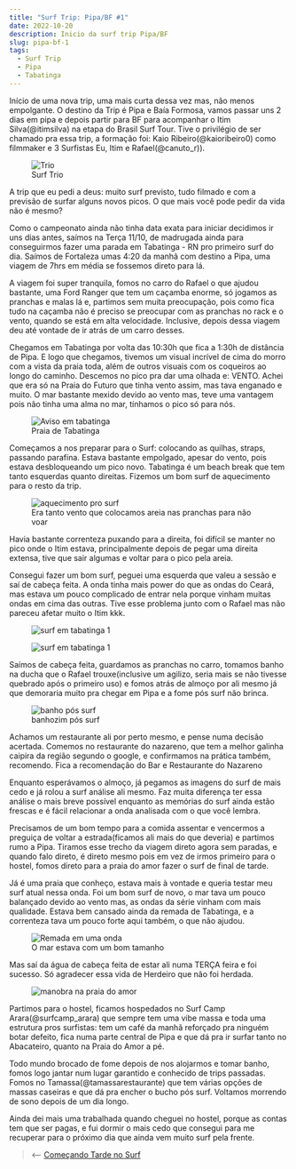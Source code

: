 ```yaml
---
title: "Surf Trip: Pipa/BF #1"
date: 2022-10-20
description: Inicio da surf trip Pipa/BF
slug: pipa-bf-1
tags:
  - Surf Trip
  - Pipa
  - Tabatinga
---
```


Início de uma nova trip, uma mais curta dessa vez mas, não menos empolgante. O destino da Trip é Pipa e Baía Formosa, vamos passar uns 2 dias em pipa e depois partir para BF para acompanhar o Itim Silva(<OutboundLink href="https://www.instagram.com/itimsilva" target="_blank">@itimsilva</OutboundLink>) na etapa do Brasil Surf Tour. Tive o privilégio de ser chamado pra essa trip, a formação foi: Kaio Ribeiro(<OutboundLink href="https://www.instagram.com/kaioribeiro0/" target="_blank">@kaioribeiro0</OutboundLink>) como filmmaker e 3 Surfistas Eu, Itim e Rafael(<OutboundLink href="https://www.instagram.com/canuto_r" target="_blank">@canuto_r</OutboundLink>)).

<figure>
    <img src="./trio.jpg"
         alt="Trio">
    <figcaption>Surf Trio</figcaption>
</figure>

A trip que eu pedi a deus: muito surf previsto, tudo filmado e com a previsão de surfar alguns novos picos. O que mais você pode pedir da vida não é mesmo?

Como o campeonato ainda não tinha data exata para iniciar decidimos ir uns dias antes, saímos na Terça 11/10,  de madrugada ainda para conseguirmos fazer uma parada em Tabatinga - RN pro primeiro surf do dia. Saímos de Fortaleza umas 4:20 da manhã com destino a Pipa, uma viagem de 7hrs em média se fossemos direto para lá.

A viagem foi super tranquila, fomos no carro do Rafael o que ajudou bastante, uma Ford Ranger que tem um caçamba enorme, só jogamos as pranchas e malas lá e, partimos sem muita preocupação, pois como fica tudo na caçamba não é preciso se preocupar com as pranchas no rack e o vento, quando se está em alta velocidade. Inclusive, depois dessa viagem deu até vontade de ir atrás de um carro desses.

Chegamos em Tabatinga por volta das 10:30h que fica a 1:30h de distância de Pipa. E logo que chegamos, tivemos um visual incrível de cima do morro com a vista da praia toda, além de outros visuais com os coqueiros ao longo do caminho. Descemos no pico pra dar uma olhada e: VENTO. Achei que era só na Praia do Futuro que tinha vento assim, mas tava enganado e muito. O mar bastante mexido devido ao vento mas, teve uma vantagem pois não tinha uma alma no mar, tínhamos o pico só para nós.

<figure>
    <img src="./tabatinga.jpg"
         alt="Aviso em tabatinga">
    <figcaption>Praia de Tabatinga</figcaption>
</figure>

Começamos a nos preparar para o Surf: colocando as quilhas, straps, passando parafina. Estava bastante empolgado, apesar do vento, pois estava desbloqueando um pico novo. Tabatinga é um beach break que tem tanto esquerdas quanto direitas. Fizemos um bom surf de aquecimento para o resto da trip. 

<figure>
    <img src="./areia.jpg"
         alt="aquecimento pro surf">
    <figcaption>Era tanto vento que colocamos areia nas pranchas para não voar</figcaption>
</figure>

Havia bastante correnteza puxando para a direita, foi difícil se manter no pico onde o Itim estava, principalmente depois de pegar uma direita extensa, tive que sair algumas e voltar para o pico pela areia.

Consegui fazer um bom surf, peguei uma esquerda que valeu a sessão e saí de cabeça feita. A onda tinha mais power do que as ondas do Ceará, mas estava um pouco complicado de entrar nela porque vinham muitas ondas em cima das outras. Tive esse problema junto com o Rafael mas não pareceu afetar muito o Itim kkk.

<figure>
    <img src="./tabatinga-1.jpg"
         alt="surf em tabatinga 1">
</figure>

<figure>
    <img src="./tabatinga-2.jpg"
         alt="surf em tabatinga 1">
</figure>

Saímos de cabeça feita, guardamos as pranchas no carro, tomamos banho na ducha que o Rafael trouxe(inclusive um agilizo, seria mais se não tivesse quebrado após o primeiro uso) e fomos atrás de almoço por ali mesmo já que demoraria muito pra chegar em Pipa e a fome pós surf não brinca.

<figure>
    <img src="./banho.jpg"
         alt="banho pós surf">
    <figcaption>banhozim pós surf</figcaption>
</figure>

Achamos um restaurante ali por perto mesmo, e pense numa decisão acertada. Comemos no restaurante do nazareno, que tem a melhor galinha caipira da região segundo o google, e confirmamos na prática também, recomendo. Fica a recomendação do <OutboundLink href="https://www.google.com/maps/place/Bar+e+Restaurante+do+Nazareno/@-6.0606126,-35.1038034,15z/data=!4m2!3m1!1s0x0:0x8078409fa052d4e5?sa=X&ved=2ahUKEwj9nJj_hfD6AhUdqZUCHa7UB40Q_BJ6BAhWEAU" target="_blank">Bar e Restaurante do Nazareno</OutboundLink>

Enquanto esperávamos o almoço, já pegamos as imagens do surf de mais cedo e já rolou a surf análise ali mesmo. Faz muita diferença ter essa análise o mais breve possível enquanto as memórias do surf ainda estão frescas e é fácil relacionar a onda analisada com o que você lembra.

Precisamos de um bom tempo para a comida assentar e vencermos a preguiça de voltar a estrada(ficamos ali mais do que deveria) e partimos rumo a Pipa. Tiramos esse trecho da viagem direto agora sem paradas, e quando falo direto, é direto mesmo pois em vez de irmos primeiro para o hostel, fomos direto para a praia do amor fazer o surf de final de tarde.

Já é uma praia que conheço, estava mais à vontade e queria testar meu surf atual nessa onda. Foi um bom surf de novo, o mar tava um pouco balançado devido ao vento mas, as ondas da série vinham com mais qualidade. Estava bem cansado ainda da remada de Tabatinga, e a correnteza tava um pouco forte aqui também, o que não ajudou.

<figure>
    <img src="./mar.jpg"
         alt="Remada em uma onda">
    <figcaption>O mar estava com um bom tamanho</figcaption>
</figure>

Mas saí da água de cabeça feita de estar ali numa TERÇA feira e foi sucesso. Só agradecer essa vida de Herdeiro que não foi herdada.

<figure>
    <img src="./amor-1.jpg"
         alt="manobra na praia do amor">
</figure>


Partimos para o hostel, ficamos hospedados no Surf Camp Arara(<OutboundLink href="https://www.instagram.com/surfcamp_arara/" target="_blank">@surfcamp_arara</OutboundLink>) que sempre tem uma vibe massa e toda uma estrutura pros surfistas: tem um café da manhã reforçado pra ninguém botar defeito, fica numa parte central de Pipa e que dá pra ir surfar tanto no Abacateiro, quanto na Praia do Amor a pé.

Todo mundo brocado de fome depois de nos alojarmos e tomar banho, fomos logo jantar num lugar garantido e conhecido de trips passadas. Fomos no Tamassa(<OutboundLink href="https://www.instagram.com/tamassarestaurante/" target="_blank">@tamassarestaurante</OutboundLink>) que tem várias opções de massas caseiras e que dá pra encher o bucho pós surf. Voltamos morrendo de sono depois de um dia longo.

Ainda dei mais uma trabalhada quando cheguei no hostel, porque as contas tem que ser pagas, e fui dormir o mais cedo que consegui para me recuperar para o próximo dia que ainda vem muito surf pela frente.

> ⟵ <a href="https://meusurf.blog/comecando-tarde">Começando Tarde no Surf</a>